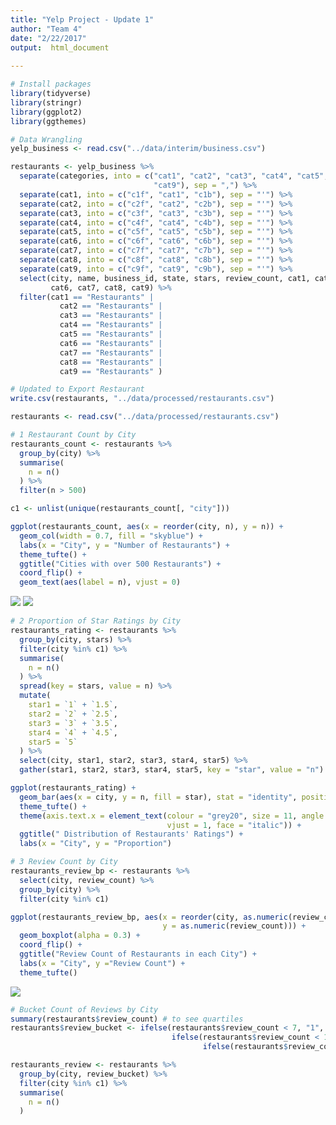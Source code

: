 ```yaml
---
title: "Yelp Project - Update 1"
author: "Team 4"
date: "2/22/2017"
output:  html_document
      
---
```


```r
# Install packages
library(tidyverse)
library(stringr)
library(ggplot2)
library(ggthemes)
```
```r
# Data Wrangling
yelp_business <- read.csv("../data/interim/business.csv")

restaurants <- yelp_business %>%
  separate(categories, into = c("cat1", "cat2", "cat3", "cat4", "cat5", "cat6", "cat7", "cat8", 
                                "cat9"), sep = ",") %>%
  separate(cat1, into = c("c1f", "cat1", "c1b"), sep = "'") %>%
  separate(cat2, into = c("c2f", "cat2", "c2b"), sep = "'") %>%
  separate(cat3, into = c("c3f", "cat3", "c3b"), sep = "'") %>%
  separate(cat4, into = c("c4f", "cat4", "c4b"), sep = "'") %>%
  separate(cat5, into = c("c5f", "cat5", "c5b"), sep = "'") %>%
  separate(cat6, into = c("c6f", "cat6", "c6b"), sep = "'") %>%
  separate(cat7, into = c("c7f", "cat7", "c7b"), sep = "'") %>%
  separate(cat8, into = c("c8f", "cat8", "c8b"), sep = "'") %>%
  separate(cat9, into = c("c9f", "cat9", "c9b"), sep = "'") %>%
  select(city, name, business_id, state, stars, review_count, cat1, cat2, cat3, cat4, cat5, 
         cat6, cat7, cat8, cat9) %>%
  filter(cat1 == "Restaurants" | 
           cat2 == "Restaurants" | 
           cat3 == "Restaurants" | 
           cat4 == "Restaurants" | 
           cat5 == "Restaurants" | 
           cat6 == "Restaurants" | 
           cat7 == "Restaurants" | 
           cat8 == "Restaurants" | 
           cat9 == "Restaurants" )
```
```r
# Updated to Export Restaurant
write.csv(restaurants, "../data/processed/restaurants.csv")
```

```r
restaurants <- read.csv("../data/processed/restaurants.csv")
```

```r
# 1 Restaurant Count by City
restaurants_count <- restaurants %>%
  group_by(city) %>% 
  summarise(
    n = n()
  ) %>%
  filter(n > 500)

c1 <- unlist(unique(restaurants_count[, "city"]))

ggplot(restaurants_count, aes(x = reorder(city, n), y = n)) + 
  geom_col(width = 0.7, fill = "skyblue") + 
  labs(x = "City", y = "Number of Restaurants") + 
  theme_tufte() + 
  ggtitle("Cities with over 500 Restaurants") + 
  coord_flip() + 
  geom_text(aes(label = n), vjust = 0)
```

![](USCA.png)
![](EU.png)


```r
# 2 Proportion of Star Ratings by City
restaurants_rating <- restaurants %>%
  group_by(city, stars) %>%
  filter(city %in% c1) %>%
  summarise(
    n = n()
  ) %>%
  spread(key = stars, value = n) %>%
  mutate(
    star1 = `1` + `1.5`,
    star2 = `2` + `2.5`,
    star3 = `3` + `3.5`,
    star4 = `4` + `4.5`,
    star5 = `5`
  ) %>%
  select(city, star1, star2, star3, star4, star5) %>%
  gather(star1, star2, star3, star4, star5, key = "star", value = "n")

ggplot(restaurants_rating) + 
  geom_bar(aes(x = city, y = n, fill = star), stat = "identity", position = "fill") + 
  theme_tufte() + 
  theme(axis.text.x = element_text(colour = "grey20", size = 11, angle = 45, hjust = 1, 
                                   vjust = 1, face = "italic")) + 
  ggtitle(" Distribution of Restaurants' Ratings") + 
  labs(x = "City", y = "Proportion")
```

```r
# 3 Review Count by City
restaurants_review_bp <- restaurants %>%
  select(city, review_count) %>%
  group_by(city) %>%
  filter(city %in% c1) 

ggplot(restaurants_review_bp, aes(x = reorder(city, as.numeric(review_count), FUN = median), 
                                  y = as.numeric(review_count))) + 
  geom_boxplot(alpha = 0.3) + 
  coord_flip() + 
  ggtitle("Review Count of Restaurants in each City") + 
  labs(x = "City", y ="Review Count") + 
  theme_tufte()
```

![](BP.png)

```r
# Bucket Count of Reviews by City
summary(restaurants$review_count) # to see quartiles
restaurants$review_bucket <- ifelse(restaurants$review_count < 7, "1", 
                                    ifelse(restaurants$review_count < 17 & restaurants$review_count >= 7, "2", 
                                           ifelse(restaurants$review_count < 48 & restaurants$review_count >= 17, "3", "4")))

restaurants_review <- restaurants %>%
  group_by(city, review_bucket) %>%
  filter(city %in% c1) %>%
  summarise(
    n = n()
  )
```


